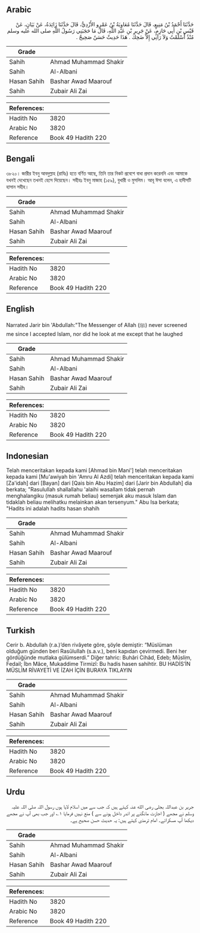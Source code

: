 ## Arabic


<div dir="rtl" lang="ar" style={{fontSize:'larger',backgroundColor:'#f8f9fa',padding:20}}>
حَدَّثَنَا أَحْمَدُ بْنُ مَنِيعٍ، قَالَ حَدَّثَنَا مُعَاوِيَةُ بْنُ عَمْرٍو الأَزْدِيُّ، قَالَ حَدَّثَنَا زَائِدَةُ، عَنْ بَيَانٍ، عَنْ قَيْسِ بْنِ أَبِي حَازِمٍ، عَنْ جَرِيرِ بْنِ عَبْدِ اللَّهِ، قَالَ مَا حَجَبَنِي رَسُولُ اللَّهِ صلى الله عليه وسلم مُنْذُ أَسْلَمْتُ وَلاَ رَآنِي إِلاَّ ضَحِكَ . هَذَا حَدِيثٌ حَسَنٌ صَحِيحٌ ‏.‏
</div>
<div style={{backgroundColor:'#f8f9fa',padding:20, marginBottom: 10}}><table> <thead> <tr> <th>Grade</th> <th></th> </tr> </thead> <tbody> <tr><td>Sahih</td><td>Ahmad Muhammad Shakir</td></tr><tr><td>Sahih</td><td>Al-Albani</td></tr><tr><td>Hasan Sahih</td><td>Bashar Awad Maarouf</td></tr><tr><td>Sahih</td><td>Zubair Ali Zai</td></tr></tbody></table><table> <thead> <tr> <th>References:</th> <th></th> </tr> </thead> <tbody><tr><td>Hadith No</td><td>3820</td></tr><tr><td>Arabic No</td><td>3820</td></tr><tr><td>Reference</td><td>Book 49 Hadith 220</td></tr></tbody></table></div>

## Bengali


<div dir="ltr" lang="bn" style={{fontSize:'larger',backgroundColor:'#f8f9fa',padding:20}}>
৩৮২০। জারীর ইবনু আবদুল্লাহ (রাযিঃ) হতে বর্ণিত আছে, তিনি তার নিকট প্রবেশে বাধা প্রদান করেননি এবং আমাকে যখনই দেখেছেন তখনই হেসে দিয়েছেন। সহীহঃ ইবনু মাজাহ (১৫৯), বুখারী ও মুসলিম। আবূ ঈসা বলেন, এ হাদীসটি হাসান সহীহ।
</div>
<div style={{backgroundColor:'#f8f9fa',padding:20, marginBottom: 10}}><table> <thead> <tr> <th>Grade</th> <th></th> </tr> </thead> <tbody> <tr><td>Sahih</td><td>Ahmad Muhammad Shakir</td></tr><tr><td>Sahih</td><td>Al-Albani</td></tr><tr><td>Hasan Sahih</td><td>Bashar Awad Maarouf</td></tr><tr><td>Sahih</td><td>Zubair Ali Zai</td></tr></tbody></table><table> <thead> <tr> <th>References:</th> <th></th> </tr> </thead> <tbody><tr><td>Hadith No</td><td>3820</td></tr><tr><td>Arabic No</td><td>3820</td></tr><tr><td>Reference</td><td>Book 49 Hadith 220</td></tr></tbody></table></div>

## English


<div dir="ltr" lang="en" style={{fontSize:'larger',backgroundColor:'#f8f9fa',padding:20}}>
Narrated Jarir bin 'Abdullah:"The Messenger of Allah (ﷺ) never screened me since I accepted Islam, nor did he look at me except that he laughed
</div>
<div style={{backgroundColor:'#f8f9fa',padding:20, marginBottom: 10}}><table> <thead> <tr> <th>Grade</th> <th></th> </tr> </thead> <tbody> <tr><td>Sahih</td><td>Ahmad Muhammad Shakir</td></tr><tr><td>Sahih</td><td>Al-Albani</td></tr><tr><td>Hasan Sahih</td><td>Bashar Awad Maarouf</td></tr><tr><td>Sahih</td><td>Zubair Ali Zai</td></tr></tbody></table><table> <thead> <tr> <th>References:</th> <th></th> </tr> </thead> <tbody><tr><td>Hadith No</td><td>3820</td></tr><tr><td>Arabic No</td><td>3820</td></tr><tr><td>Reference</td><td>Book 49 Hadith 220</td></tr></tbody></table></div>

## Indonesian


<div dir="ltr" lang="id" style={{fontSize:'larger',backgroundColor:'#f8f9fa',padding:20}}>
Telah menceritakan kepada kami [Ahmad bin Mani'] telah menceritakan kepada kami [Mu'awiyah bin 'Amru Al Azdi] telah menceritakan kepada kami [Za'idah] dari [Bayan] dari [Qais bin Abu Hazim] dari [Jarir bin Abdullah] dia berkata; "Rasulullah shallallahu 'alaihi wasallam tidak pernah menghalangiku (masuk rumah beliau) semenjak aku masuk Islam dan tidaklah beliau melihatku melainkan akan tersenyum." Abu Isa berkata; "Hadits ini adalah hadits hasan shahih
</div>
<div style={{backgroundColor:'#f8f9fa',padding:20, marginBottom: 10}}><table> <thead> <tr> <th>Grade</th> <th></th> </tr> </thead> <tbody> <tr><td>Sahih</td><td>Ahmad Muhammad Shakir</td></tr><tr><td>Sahih</td><td>Al-Albani</td></tr><tr><td>Hasan Sahih</td><td>Bashar Awad Maarouf</td></tr><tr><td>Sahih</td><td>Zubair Ali Zai</td></tr></tbody></table><table> <thead> <tr> <th>References:</th> <th></th> </tr> </thead> <tbody><tr><td>Hadith No</td><td>3820</td></tr><tr><td>Arabic No</td><td>3820</td></tr><tr><td>Reference</td><td>Book 49 Hadith 220</td></tr></tbody></table></div>

## Turkish


<div dir="ltr" lang="tr" style={{fontSize:'larger',backgroundColor:'#f8f9fa',padding:20}}>
Cerir b. Abdullah (r.a.)’den rivâyete göre, şöyle demiştir: “Müslüman olduğum günden beri Rasûlullah (s.a.v.), beni kapıdan çevirmedi. Beni her gördüğünde mutlaka gülümserdi.” Diğer tahric: Buhâri Cihâd, Edeb; Müslim, Fedail; İbn Mâce, Mukaddime Tirmizî: Bu hadis hasen sahihtir. BU HADİS’İN MÜSLİM RİVAYETİ VE İZAH İÇİN BURAYA TIKLAYIN
</div>
<div style={{backgroundColor:'#f8f9fa',padding:20, marginBottom: 10}}><table> <thead> <tr> <th>Grade</th> <th></th> </tr> </thead> <tbody> <tr><td>Sahih</td><td>Ahmad Muhammad Shakir</td></tr><tr><td>Sahih</td><td>Al-Albani</td></tr><tr><td>Hasan Sahih</td><td>Bashar Awad Maarouf</td></tr><tr><td>Sahih</td><td>Zubair Ali Zai</td></tr></tbody></table><table> <thead> <tr> <th>References:</th> <th></th> </tr> </thead> <tbody><tr><td>Hadith No</td><td>3820</td></tr><tr><td>Arabic No</td><td>3820</td></tr><tr><td>Reference</td><td>Book 49 Hadith 220</td></tr></tbody></table></div>

## Urdu


<div dir="rtl" lang="ur" style={{fontSize:'larger',backgroundColor:'#f8f9fa',padding:20}}>
جریر بن عبداللہ بجلی رضی الله عنہ کہتے ہیں کہ جب سے میں اسلام لایا ہوں رسول اللہ صلی اللہ علیہ وسلم نے مجھے ( اجازت مانگنے پر اندر داخل ہونے سے ) منع نہیں فرمایا ۱؎ اور جب بھی آپ نے مجھے دیکھا آپ مسکرائے۔ امام ترمذی کہتے ہیں: یہ حدیث حسن صحیح ہے۔
</div>
<div style={{backgroundColor:'#f8f9fa',padding:20, marginBottom: 10}}><table> <thead> <tr> <th>Grade</th> <th></th> </tr> </thead> <tbody> <tr><td>Sahih</td><td>Ahmad Muhammad Shakir</td></tr><tr><td>Sahih</td><td>Al-Albani</td></tr><tr><td>Hasan Sahih</td><td>Bashar Awad Maarouf</td></tr><tr><td>Sahih</td><td>Zubair Ali Zai</td></tr></tbody></table><table> <thead> <tr> <th>References:</th> <th></th> </tr> </thead> <tbody><tr><td>Hadith No</td><td>3820</td></tr><tr><td>Arabic No</td><td>3820</td></tr><tr><td>Reference</td><td>Book 49 Hadith 220</td></tr></tbody></table></div>
